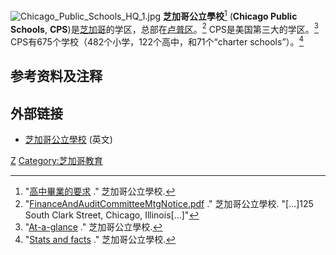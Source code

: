 {{expand|time=2011-03-24T01:42:52+00:00}}
[[File:Chicago_Public_Schools_HQ_1.jpg|thumb]]
'''芝加哥公立學校'''<ref>"[http://www.cps.edu/SiteCollectionDocuments/PromotionPolicy/HSGraduationReq_Chinese.pdf 高中畢業的要求] {{webarchive|url=https://web.archive.org/web/20110118162717/http://cps.edu/SiteCollectionDocuments/PromotionPolicy/HSGraduationReq_Chinese.pdf |date=2011-01-18 }}." 芝加哥公立學校.</ref> ('''Chicago Public Schools''', '''CPS''')是[[芝加哥|芝加哥]]的学区，总部在[[卢普区|卢普区]]。<ref>"[http://www.cps.edu/About_CPS/The_Board_of_Education/FinanceandAuditCommittee/Documents/FinanceAndAuditCommitteeMtgNotice.pdf FinanceAndAuditCommitteeMtgNotice.pdf] {{webarchive|url=https://web.archive.org/web/20120919222338/http://www.cps.edu/About_CPS/The_Board_of_Education/FinanceandAuditCommittee/Documents/FinanceAndAuditCommitteeMtgNotice.pdf |date=2012-09-19 }}." 芝加哥公立學校. "[...]125 South Clark Street, Chicago, Illinois[...]"</ref> CPS是美国第三大的学区。<ref>"[http://www.cps.edu/About_CPS/At-a-glance/Pages/At-a-glance.aspx At-a-glance ] {{webarchive|url=https://web.archive.org/web/20131007063305/http://www.cps.edu/About_CPS/At-a-glance/Pages/At-a-glance.aspx |date=2013-10-07 }}." 芝加哥公立學校.</ref> CPS有675个学校（482个小学，122个高中，和71个“charter schools”）。<ref>"[http://www.cps.edu/About_CPS/At-a-glance/Pages/Stats_and_facts.aspx Stats and facts] {{Wayback|url=http://www.cps.edu/About_CPS/At-a-glance/Pages/Stats_and_facts.aspx |date=20200730153238 }}." 芝加哥公立學校.</ref>

==参考资料及注释==
{{reflist}}

==外部链接==
{{Commons cat|Chicago Public Schools}}
* [http://www.cps.edu 芝加哥公立學校] {{Wayback|url=http://www.cps.edu/ |date=20210507061639 }} (英文)
[[Category:美国的学区|Z]]
[[Category:芝加哥教育|Category:芝加哥教育]]